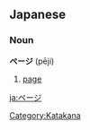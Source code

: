 ==Japanese==                                          
===Noun===
'''ページ''' (pēji)

# [[page]]

[[Category:Katakana]]

[[ja:ページ]]